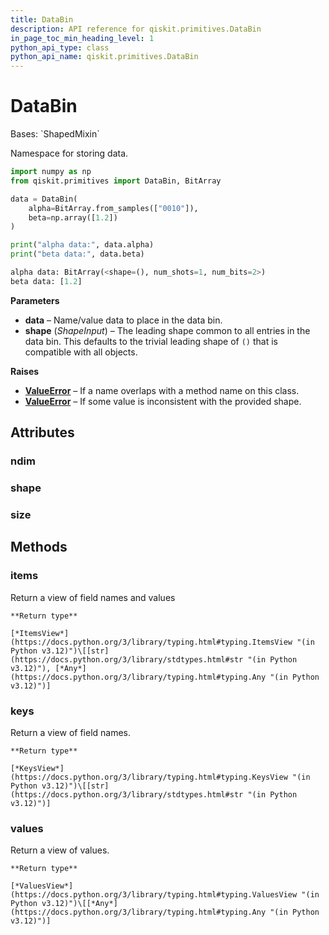 ```yaml
---
title: DataBin
description: API reference for qiskit.primitives.DataBin
in_page_toc_min_heading_level: 1
python_api_type: class
python_api_name: qiskit.primitives.DataBin
---
```


# DataBin

<Class id="qiskit.primitives.DataBin" isDedicatedPage={true} github="https://github.com/Qiskit/qiskit/tree/main/qiskit/primitives/containers/data_bin.py#L32-L151" signature="qiskit.primitives.DataBin(*, shape=(), **data)" modifiers="class">
  Bases: `ShapedMixin`

  Namespace for storing data.

  ```python
  import numpy as np
  from qiskit.primitives import DataBin, BitArray

  data = DataBin(
      alpha=BitArray.from_samples(["0010"]),
      beta=np.array([1.2])
  )

  print("alpha data:", data.alpha)
  print("beta data:", data.beta)
  ```

  ```python
  alpha data: BitArray(<shape=(), num_shots=1, num_bits=2>)
  beta data: [1.2]
  ```

  **Parameters**

  *   **data** – Name/value data to place in the data bin.
  *   **shape** (*ShapeInput*) – The leading shape common to all entries in the data bin. This defaults to the trivial leading shape of `()` that is compatible with all objects.

  **Raises**

  *   [**ValueError**](https://docs.python.org/3/library/exceptions.html#ValueError "(in Python v3.12)") – If a name overlaps with a method name on this class.
  *   [**ValueError**](https://docs.python.org/3/library/exceptions.html#ValueError "(in Python v3.12)") – If some value is inconsistent with the provided shape.

  ## Attributes

  ### ndim

  <Attribute id="qiskit.primitives.DataBin.ndim" />

  ### shape

  <Attribute id="qiskit.primitives.DataBin.shape" />

  ### size

  <Attribute id="qiskit.primitives.DataBin.size" />

  ## Methods

  ### items

  <Function id="qiskit.primitives.DataBin.items" github="https://github.com/Qiskit/qiskit/tree/main/qiskit/primitives/containers/data_bin.py#L133-L135" signature="items()">
    Return a view of field names and values

    **Return type**

    [*ItemsView*](https://docs.python.org/3/library/typing.html#typing.ItemsView "(in Python v3.12)")\[[str](https://docs.python.org/3/library/stdtypes.html#str "(in Python v3.12)"), [*Any*](https://docs.python.org/3/library/typing.html#typing.Any "(in Python v3.12)")]
  </Function>

  ### keys

  <Function id="qiskit.primitives.DataBin.keys" github="https://github.com/Qiskit/qiskit/tree/main/qiskit/primitives/containers/data_bin.py#L125-L127" signature="keys()">
    Return a view of field names.

    **Return type**

    [*KeysView*](https://docs.python.org/3/library/typing.html#typing.KeysView "(in Python v3.12)")\[[str](https://docs.python.org/3/library/stdtypes.html#str "(in Python v3.12)")]
  </Function>

  ### values

  <Function id="qiskit.primitives.DataBin.values" github="https://github.com/Qiskit/qiskit/tree/main/qiskit/primitives/containers/data_bin.py#L129-L131" signature="values()">
    Return a view of values.

    **Return type**

    [*ValuesView*](https://docs.python.org/3/library/typing.html#typing.ValuesView "(in Python v3.12)")\[[*Any*](https://docs.python.org/3/library/typing.html#typing.Any "(in Python v3.12)")]
  </Function>
</Class>


